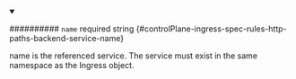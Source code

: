
<details className="config-field" data-expandable="false" open>
<summary>

########## `name` <span className="config-field-required" data-required="false">required</span> <span className="config-field-type">string</span> <span className="config-field-default"></span> <span className="config-field-enum"></span> {#controlPlane-ingress-spec-rules-http-paths-backend-service-name}

name is the referenced service. The service must exist in
the same namespace as the Ingress object.

</summary>



</details>
